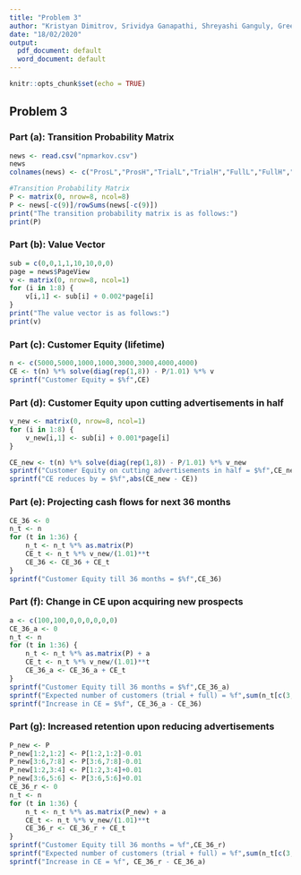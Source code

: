 ```yaml
---
title: "Problem 3"
author: "Kristyan Dimitrov, Srividya Ganapathi, Shreyashi Ganguly, Greesham Simon, Joe Zhang"
date: "18/02/2020"
output:
  pdf_document: default
  word_document: default
---
```


```r
knitr::opts_chunk$set(echo = TRUE)
```

## Problem 3

### Part (a): Transition Probability Matrix

```r
news <- read.csv("npmarkov.csv")
news
colnames(news) <- c("ProsL","ProsH","TrialL","TrialH","FullL","FullH","ChurnL","ChurnH","PageView")

#Transition Probability Matrix
P <- matrix(0, nrow=8, ncol=8)
P <- news[-c(9)]/rowSums(news[-c(9)])
print("The transition probability matrix is as follows:")
print(P)
```


### Part (b): Value Vector

```r
sub = c(0,0,1,1,10,10,0,0)
page = news$PageView
v <- matrix(0, nrow=8, ncol=1)
for (i in 1:8) {
    v[i,1] <- sub[i] + 0.002*page[i]
}
print("The value vector is as follows:")
print(v)
```

### Part (c): Customer Equity (lifetime)
```r
n <- c(5000,5000,1000,1000,3000,3000,4000,4000)
CE <- t(n) %*% solve(diag(rep(1,8)) - P/1.01) %*% v
sprintf("Customer Equity = $%f",CE)
```


### Part (d): Customer Equity upon cutting advertisements in half
```r
v_new <- matrix(0, nrow=8, ncol=1)
for (i in 1:8) {
    v_new[i,1] <- sub[i] + 0.001*page[i]
}

CE_new <- t(n) %*% solve(diag(rep(1,8)) - P/1.01) %*% v_new
sprintf("Customer Equity on cutting advertisements in half = $%f",CE_new)
sprintf("CE reduces by = $%f",abs(CE_new - CE))
```

### Part (e): Projecting cash flows for next 36 months
```r
CE_36 <- 0
n_t <- n
for (t in 1:36) {
    n_t <- n_t %*% as.matrix(P)
    CE_t <- n_t %*% v_new/(1.01)**t
    CE_36 <- CE_36 + CE_t
}
sprintf("Customer Equity till 36 months = $%f",CE_36)
```

### Part (f): Change in CE upon acquiring new prospects
```r
a <- c(100,100,0,0,0,0,0,0)
CE_36_a <- 0
n_t <- n
for (t in 1:36) {
    n_t <- n_t %*% as.matrix(P) + a
    CE_t <- n_t %*% v_new/(1.01)**t
    CE_36_a <- CE_36_a + CE_t
}
sprintf("Customer Equity till 36 months = $%f",CE_36_a)
sprintf("Expected number of customers (trial + full) = %f",sum(n_t[c(3,4,5,6)]))
sprintf("Increase in CE = $%f", CE_36_a - CE_36)
```

### Part (g): Increased retention upon reducing advertisements
```r
P_new <- P
P_new[1:2,1:2] <- P[1:2,1:2]-0.01
P_new[3:6,7:8] <- P[3:6,7:8]-0.01
P_new[1:2,3:4] <- P[1:2,3:4]+0.01
P_new[3:6,5:6] <- P[3:6,5:6]+0.01
CE_36_r <- 0
n_t <- n
for (t in 1:36) {
    n_t <- n_t %*% as.matrix(P_new) + a
    CE_t <- n_t %*% v_new/(1.01)**t
    CE_36_r <- CE_36_r + CE_t
}
sprintf("Customer Equity till 36 months = %f",CE_36_r)
sprintf("Expected number of customers (trial + full) = %f",sum(n_t[c(3,4,5,6)]))
sprintf("Increase in CE = %f", CE_36_r - CE_36_a)
```
